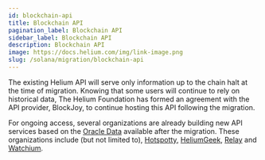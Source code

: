 ```yaml
---
id: blockchain-api
title: Blockchain API
pagination_label: Blockchain API
sidebar_label: Blockchain API
description: Blockchain API
image: https://docs.helium.com/img/link-image.png
slug: /solana/migration/blockchain-api
---
```



The existing Helium API will serve only information up to the chain halt at the time of migration.
Knowing that some users will continue to rely on historical data, The Helium Foundation has formed
an agreement with the API provider, BlockJoy, to continue hosting this API following the migration.

For ongoing access, several organizations are already building new API services based on the
[Oracle Data](/oracles/oracle-data) available after the migration. These organizations include (but
not limited to), [Hotspotty](https://hotspotty.net/api/),
[HeliumGeek](https://heliumgeek.com/b/helium-offchain-api.html),
[Relay](https://www.relaydevice.com) and [Watchium](https://watchium.disk91.com).

